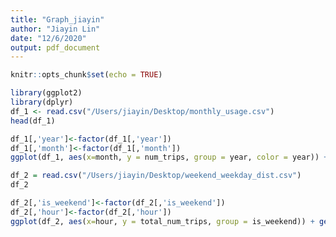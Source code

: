 ```yaml
---
title: "Graph_jiayin"
author: "Jiayin Lin"
date: "12/6/2020"
output: pdf_document
---
```


```r
knitr::opts_chunk$set(echo = TRUE)
```

```r
library(ggplot2)
library(dplyr)
df_1 <- read.csv("/Users/jiayin/Desktop/monthly_usage.csv")
head(df_1)
```

```r
df_1[,'year']<-factor(df_1[,'year'])
df_1[,'month']<-factor(df_1[,'month'])
ggplot(df_1, aes(x=month, y = num_trips, group = year, color = year)) + geom_line() + facet_grid(rows = vars(year)) + ggtitle("Number of Trips by Year") + xlab("Month") + ylab("Trips")
```

```r
df_2 = read.csv("/Users/jiayin/Desktop/weekend_weekday_dist.csv")
df_2
```

```r
df_2[,'is_weekend']<-factor(df_2[,'is_weekend'])
df_2[,'hour']<-factor(df_2[,'hour'])
ggplot(df_2, aes(x=hour, y = total_num_trips, group = is_weekend)) + geom_bar(stat="identity", fill = "steelblue1") + facet_grid(rows = vars(is_weekend)) + ggtitle("Number of Trips by Hour") + xlab("Hour") + ylab("Trips")
```
